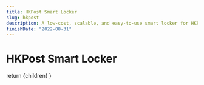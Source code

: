 ```yaml
---
title: HKPost Smart Locker
slug: hkpost
description: A low-cost, scalable, and easy-to-use smart locker for HKPost mail.
finishDate: "2022-08-31"
---
```



<Head>
    <title>HKPost Smart Locker</title>
</Head>

# HKPost Smart Locker

  return <PostLayout title="HKPost Smart Locker" slug="hkpost" description="A low-cost, scalable, and easy-to-use smart locker for HKPost mail." finishDate="2022-08-31" thumbnail="">{children}</PostLayout>
}